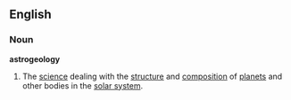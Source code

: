 ==English==
===Noun===
'''astrogeology'''
# The [[science]] dealing with the [[structure]] and [[composition]] of [[planet]]s and other bodies in the [[solar system]].